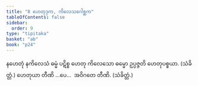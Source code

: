 ```yaml
---
title: "8 ဟေတုဒုက, ကိလေသဂေါစ္ဆက"
tableOfContents: false
sidebar:
  order: 9
type: "tipitaka"
basket: "ab"
book: "p24"
---
```



<DynamicBreadcrumb />

<Division number="41" book="p24" e="ch" v="40" p="432">

<Paragraph number="90" book="p24">
နဟေတုံ နကိလေသံ ဓမ္မံ ပဋိစ္စ ဟေတု ကိလေသော ဓမ္မော ဥပ္ပဇ္ဇတိ ဟေတုပစ္စယာ. (သံခိတ္တံ.)
</Paragraph>

<Paragraph number="91" book="p24">
ဟေတုယာ တီဏိ …ပေ…  အဝိဂတေ တီဏိ. (သံခိတ္တံ.)
</Paragraph>
</Division>